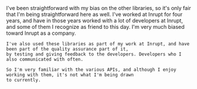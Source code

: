 
<AuthorNote title="My bias with Inrupt">
    I've been straightforward with my bias on the other libraries, so it's only fair that I'm being straightforward here
    as well. I've worked at Inrupt for four years, and have in those years worked with a lot of developers at Inrupt,
    and some of them I recognize as friend to this day. I'm very much biased toward Inrupt as a company.

    I've also used these libraries as part of my work at Inrupt, and have been part of the quality assurance part of it,
    by testing and giving feedback to the developers. Developers who I also communicated with often.

    So I'm very familiar with the various APIs, and although I enjoy working with them, it's not what I'm being drawn
    to currently.
</AuthorNote>